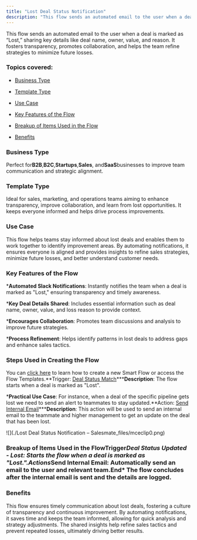 ```yaml
---
title: "Lost Deal Status Notification"
description: "This flow sends an automated email to the user when a deal is marked as “Lost,” sharing key details like deal name, owner, value, and reason. It foste..."
---
```


This flow sends an automated email to the user when a deal is marked as “Lost,” sharing key details like deal name, owner, value, and reason. It fosters transparency, promotes collaboration, and helps the team refine strategies to minimize future losses.


### Topics covered:


*   [Business Type](https://support.salesmate.io/hc/en-us/articles/42348066006681-Lost-Deal-Status-Notification#h_01JHQGFS2TAV46G8VT0YYEA9H0)

*   [Template Type](https://support.salesmate.io/hc/en-us/articles/42348066006681-Lost-Deal-Status-Notification#h_01JHQGHFQXYFP2MZR9C1SGHA8M)

*   [Use Case](https://support.salesmate.io/hc/en-us/articles/42348066006681-Lost-Deal-Status-Notification#h_01JHQGJ5MV7RRC2BSJWC7PZ4DD)

*   [Key Features of the Flow](https://support.salesmate.io/hc/en-us/articles/42348066006681-Lost-Deal-Status-Notification#h_01JHQGKKEWF6QXM00G5HANBE2Y)

*   [Breakup of Items Used in the Flow](https://support.salesmate.io/hc/en-us/articles/42348066006681-Lost-Deal-Status-Notification#h_01JHQGRMXM4M2J3A3HE7X654BP)

*   [Benefits](https://support.salesmate.io/hc/en-us/articles/42348066006681-Lost-Deal-Status-Notification#h_01JHSHDM03QCEY0S0H1Y1NQR1X)


### Business Type

Perfect for**B2B**,**B2C**,**Startups**,**Sales**, and**SaaS**businesses to improve team communication and strategic alignment.


### Template Type

Ideal for sales, marketing, and operations teams aiming to enhance transparency, improve collaboration, and learn from lost opportunities. It keeps everyone informed and helps drive process improvements.


### Use Case

This flow helps teams stay informed about lost deals and enables them to work together to identify improvement areas. By automating notifications, it ensures everyone is aligned and provides insights to refine sales strategies, minimize future losses, and better understand customer needs.


### Key Features of the Flow


***Automated Slack Notifications**: Instantly notifies the team when a deal is marked as "Lost," ensuring transparency and timely awareness.


***Key Deal Details Shared**: Includes essential information such as deal name, owner, value, and loss reason to provide context.


***Encourages Collaboration**: Promotes team discussions and analysis to improve future strategies.


***Process Refinement**: Helps identify patterns in lost deals to address gaps and enhance sales tactics.



### Steps Used in Creating the Flow

You can [click here](https://support.salesmate.io/hc/en-us/articles/36752706603929-How-to-Create-New-Smart-Flow) to learn how to create a new Smart Flow or access the Flow Templates.**Trigger: [Deal Status Match](https://support.salesmate.io/hc/en-us/articles/36768404490393-Deal-Status-Match)*****Description**: The flow starts when a deal is marked as "Lost".

***Practical Use Case**: For instance, when a deal of the specific pipeline gets lost we need to send an alert to teammates to stay updated.**Action: [Send Internal Email](https://support.salesmate.io/hc/en-us/articles/38138259670809-Send-Internal-Email)*****Description**: This action will be used to send an internal email to the teammate and higher management to get an update on the deal that has been lost.

![](./Lost Deal Status Notification – Salesmate_files/mceclip0.png)


### Breakup of Items Used in the Flow**Trigger*****Deal Status Updated - Lost**: Starts the flow when a deal is marked as "Lost.".**Actions*****Send Internal Email**: Automatically send an email to the user and relevant team.**End***   The flow concludes after the internal email is sent and the details are logged.



### Benefits

This flow ensures timely communication about lost deals, fostering a culture of transparency and continuous improvement. By automating notifications, it saves time and keeps the team informed, allowing for quick analysis and strategy adjustments. The shared insights help refine sales tactics and prevent repeated losses, ultimately driving better results.
